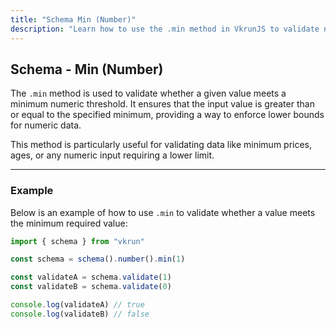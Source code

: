 ```yaml
---
title: "Schema Min (Number)"
description: "Learn how to use the .min method in VkrunJS to validate numeric inputs with a minimum value constraint."
---
```


## Schema - Min (Number)

The `.min` method is used to validate whether a given value meets a minimum numeric threshold. It ensures that the input value is greater than or equal to the specified minimum, providing a way to enforce lower bounds for numeric data.

This method is particularly useful for validating data like minimum prices, ages, or any numeric input requiring a lower limit.

---

### Example

Below is an example of how to use `.min` to validate whether a value meets the minimum required value:

```ts
import { schema } from "vkrun"

const schema = schema().number().min(1)

const validateA = schema.validate(1)
const validateB = schema.validate(0)

console.log(validateA) // true
console.log(validateB) // false
```